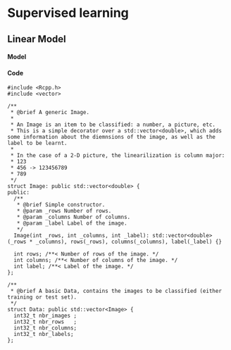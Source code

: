 # Supervised learning

## Linear Model

#### Model

#### Code

```Rcpp
#include <Rcpp.h>
#include <vector>

/**
 * @brief A generic Image.
 *
 * An Image is an item to be classified: a number, a picture, etc.
 * This is a simple decorator over a std::vector<double>, which adds some information about the diemnsions of the image, as well as the label to be learnt.
 *
 * In the case of a 2-D picture, the linearilization is column major:
 * 123
 * 456 -> 123456789
 * 789
 */
struct Image: public std::vector<double> {
public:
  /**
   * @brief Simple constructor.
   * @param _rows Number of rows.
   * @param _columns Number of columns.
   * @param _label Label of the image.
   */
  Image(int _rows, int _columns, int _label): std::vector<double>(_rows * _columns), rows(_rows), columns(_columns), label(_label) {}

  int rows; /**< Number of rows of the image. */
  int columns; /**< Number of columns of the image. */
  int label; /**< Label of the image. */
};

/**
 * @brief A basic Data, contains the images to be classified (either training or test set).
 */
struct Data: public std::vector<Image> {
  int32_t nbr_images ;
  int32_t nbr_rows   ;
  int32_t nbr_columns;
  int32_t nbr_labels;
};
```